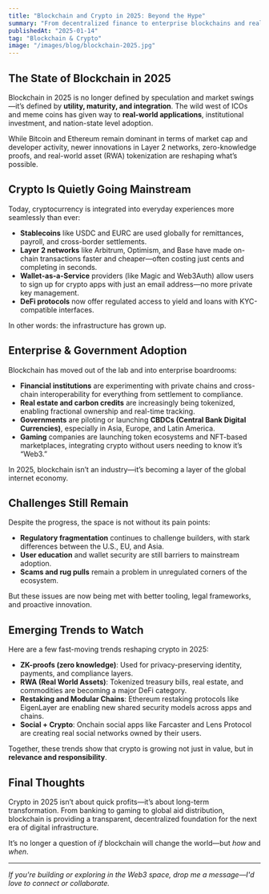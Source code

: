```yaml
---
title: "Blockchain and Crypto in 2025: Beyond the Hype"
summary: "From decentralized finance to enterprise blockchains and real-world tokenization, discover how blockchain tech is maturing in 2025."
publishedAt: "2025-01-14"
tag: "Blockchain & Crypto"
image: "/images/blog/blockchain-2025.jpg"
---
```


## The State of Blockchain in 2025

Blockchain in 2025 is no longer defined by speculation and market swings—it’s defined by **utility, maturity, and integration**. The wild west of ICOs and meme coins has given way to **real-world applications**, institutional investment, and nation-state level adoption.

While Bitcoin and Ethereum remain dominant in terms of market cap and developer activity, newer innovations in Layer 2 networks, zero-knowledge proofs, and real-world asset (RWA) tokenization are reshaping what’s possible.

## Crypto Is Quietly Going Mainstream

Today, cryptocurrency is integrated into everyday experiences more seamlessly than ever:

- **Stablecoins** like USDC and EURC are used globally for remittances, payroll, and cross-border settlements.
- **Layer 2 networks** like Arbitrum, Optimism, and Base have made on-chain transactions faster and cheaper—often costing just cents and completing in seconds.
- **Wallet-as-a-Service** providers (like Magic and Web3Auth) allow users to sign up for crypto apps with just an email address—no more private key management.
- **DeFi protocols** now offer regulated access to yield and loans with KYC-compatible interfaces.

In other words: the infrastructure has grown up.

## Enterprise & Government Adoption

Blockchain has moved out of the lab and into enterprise boardrooms:

- **Financial institutions** are experimenting with private chains and cross-chain interoperability for everything from settlement to compliance.
- **Real estate and carbon credits** are increasingly being tokenized, enabling fractional ownership and real-time tracking.
- **Governments** are piloting or launching **CBDCs (Central Bank Digital Currencies)**, especially in Asia, Europe, and Latin America.
- **Gaming** companies are launching token ecosystems and NFT-based marketplaces, integrating crypto without users needing to know it’s “Web3.”

In 2025, blockchain isn’t an industry—it’s becoming a layer of the global internet economy.

## Challenges Still Remain

Despite the progress, the space is not without its pain points:

- **Regulatory fragmentation** continues to challenge builders, with stark differences between the U.S., EU, and Asia.
- **User education** and wallet security are still barriers to mainstream adoption.
- **Scams and rug pulls** remain a problem in unregulated corners of the ecosystem.

But these issues are now being met with better tooling, legal frameworks, and proactive innovation.

## Emerging Trends to Watch

Here are a few fast-moving trends reshaping crypto in 2025:

- **ZK-proofs (zero knowledge)**: Used for privacy-preserving identity, payments, and compliance layers.
- **RWA (Real World Assets)**: Tokenized treasury bills, real estate, and commodities are becoming a major DeFi category.
- **Restaking and Modular Chains**: Ethereum restaking protocols like EigenLayer are enabling new shared security models across apps and chains.
- **Social + Crypto**: Onchain social apps like Farcaster and Lens Protocol are creating real social networks owned by their users.

Together, these trends show that crypto is growing not just in value, but in **relevance and responsibility**.

## Final Thoughts

Crypto in 2025 isn’t about quick profits—it’s about long-term transformation. From banking to gaming to global aid distribution, blockchain is providing a transparent, decentralized foundation for the next era of digital infrastructure.

It’s no longer a question of *if* blockchain will change the world—but *how* and *when*.

---

*If you're building or exploring in the Web3 space, drop me a message—I'd love to connect or collaborate.*
